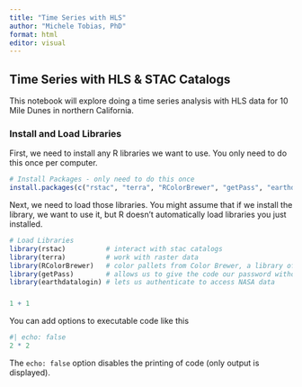 ```yaml
---
title: "Time Series with HLS"
author: "Michele Tobias, PhD"
format: html
editor: visual
---
```


## Time Series with HLS & STAC Catalogs

This notebook will explore doing a time series analysis with HLS data for 10 Mile Dunes in northern California.

### Install and Load Libraries

First, we need to install any R libraries we want to use. You only need to do this once per computer.

```r
# Install Packages - only need to do this once 
install.packages(c("rstac", "terra", "RColorBrewer", "getPass", "earthdatalogin"))
```

Next, we need to load those libraries. You might assume that if we install the library, we want to use it, but R doesn't automatically load libraries you just installed.

```r
# Load Libraries 
library(rstac)          # interact with stac catalogs 
library(terra)          # work with raster data 
library(RColorBrewer)   # color pallets from Color Brewer, a library of colors designed for optimized readability in cartograhy 
library(getPass)        # allows us to give the code our password without it printing to the console 
library(earthdatalogin) # lets us authenticate to access NASA data
```

### 

```r
1 + 1
```

You can add options to executable code like this

```r
#| echo: false
2 * 2
```

The `echo: false` option disables the printing of code (only output is displayed).
